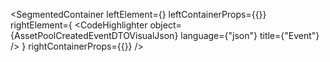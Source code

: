 
<SegmentedContainer
  leftElement={<AssetPoolCreatedEventDTODesc />}
  leftContainerProps={{}}
  rightElement={
    <CodeHighlighter
      object={AssetPoolCreatedEventDTOVisualJson}
      language={"json"}
      title={"Event"}
    />
  }
  rightContainerProps={{}}
/>
